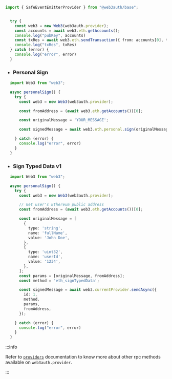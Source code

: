 ```ts
import { SafeEventEmitterProvider } from "@web3auth/base";


  try {
    const web3 = new Web3(web3auth.provider);
    const accounts = await web3.eth.getAccounts();
    console.log("pubKey", accounts)
    const txRes = await web3.eth.sendTransaction({ from: accounts[0], to: accounts[0], value: web3.utils.toWei("0.01") })
    console.log("txRes", txRes)
  } catch (error) {
    console.log("error", error)
  }

```

- ### Personal Sign

```ts
  import Web3 from "web3";

  async personalSign() {
    try {
      const web3 = new Web3(web3auth.provider);

      const fromAddress = (await web3.eth.getAccounts())[0];

      const originalMessage = 'YOUR_MESSAGE';

      const signedMessage = await web3.eth.personal.sign(originalMessage, fromAddress);

    } catch (error) {
      console.log("error", error)
    }
  }

```

- ### Sign Typed Data v1

```ts
  import Web3 from "web3";

  async personalSign() {
    try {
      const web3 = new Web3(web3auth.provider);

      // Get user's Ethereum public address
      const fromAddress = (await web3.eth.getAccounts())[0];

      const originalMessage = [
        {
          type: 'string',
          name: 'fullName',
          value: 'John Doe',
        },
        {
          type: 'uint32',
          name: 'userId',
          value: '1234',
        },
      ];
      const params = [originalMessage, fromAddress];
      const method = 'eth_signTypedData';

      const signedMessage = await web3.currentProvider.sendAsync({
        id: 1,
        method,
        params,
        fromAddress,
      });

    } catch (error) {
      console.log("error", error)
    }
  }
```

:::info

Refer to [`providers`](/api-reference/providers#eip1193-providers) documentation to know more about other rpc methods available on `web3auth.provider`.

:::
